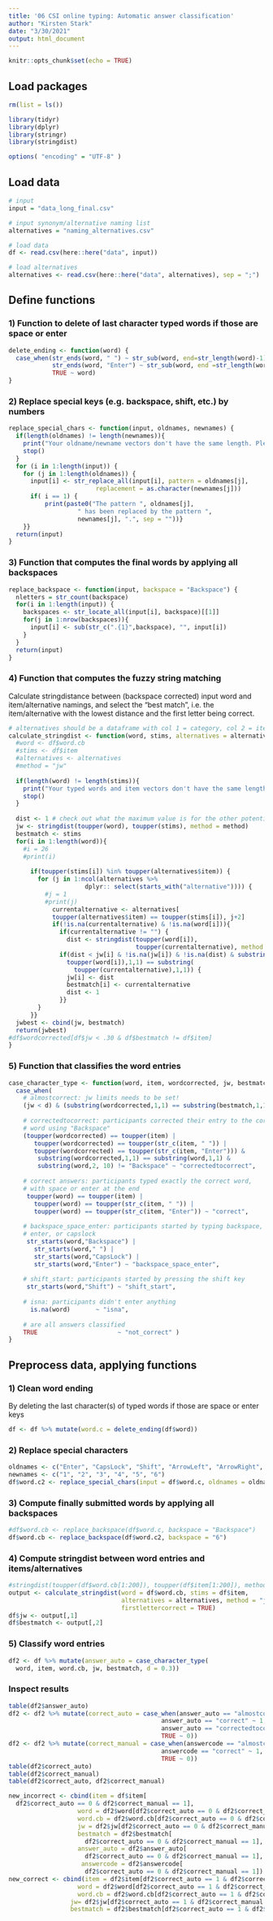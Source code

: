 ```yaml
---
title: '06 CSI online typing: Automatic answer classification'
author: "Kirsten Stark"
date: "3/30/2021"
output: html_document
---
```


```r
knitr::opts_chunk$set(echo = TRUE)
```

## Load packages

```r
rm(list = ls())

library(tidyr)
library(dplyr)
library(stringr)
library(stringdist)

options( "encoding" = "UTF-8" )
```

## Load data

```r
# input 
input = "data_long_final.csv"

# input synonym/alternative naming list
alternatives = "naming_alternatives.csv"

# load data
df <- read.csv(here::here("data", input))

# load alternatives
alternatives <- read.csv(here::here("data", alternatives), sep = ";")
```

## Define functions
### 1) Function to delete of last character typed words if those are space or enter

```r
delete_ending <- function(word) {
  case_when(str_ends(word, " ") ~ str_sub(word, end=str_length(word)-1),
            str_ends(word, "Enter") ~ str_sub(word, end =str_length(word)-5),
            TRUE ~ word)
}
```

### 2) Replace special keys (e.g. backspace, shift, etc.) by numbers

```r
replace_special_chars <- function(input, oldnames, newnames) {
  if(length(oldnames) != length(newnames)){
    print("Your oldname/newname vectors don't have the same length. Please correct!")
    stop()
  }
  for (i in 1:length(input)) {
    for (j in 1:length(oldnames)) {
      input[i] <- str_replace_all(input[i], pattern = oldnames[j], 
                        replacement = as.character(newnames[j]))
      if( i == 1) {
          print(paste0("The pattern ", oldnames[j], 
                   " has been replaced by the pattern ", 
                   newnames[j], ".", sep = ""))}
    }}
  return(input)
} 


```

### 3) Function that computes the final words by applying all backspaces

```r
replace_backspace <- function(input, backspace = "Backspace") {
  nletters = str_count(backspace)
  for(i in 1:length(input)) {
    backspaces <- str_locate_all(input[i], backspace)[[1]]
    for(j in 1:nrow(backspaces)){
      input[i] <- sub(str_c(".{1}",backspace), "", input[i])
    }
  }
  return(input)
}
```

### 4) Function that computes the fuzzy string matching
Calculate stringdistance between (backspace corrected) input word and item/alternative namings, and select the "best match", i.e. the item/alternative with the lowest distance and the first letter being correct.

```r
# alternatives should be a dataframe with col 1 = category, col 2 = item, col3...n = alternative1 ... alternativen
calculate_stringdist <- function(word, stims, alternatives = alternatives, method = "jw", firstlettercorrect = TRUE) { # ToDo: Check out JW options
  #word <- df$word.cb
  #stims <- df$item
  #alternatives <- alternatives
  #method = "jw"
 
  if(length(word) != length(stims)){
    print("Your typed words and item vectors don't have the same length. Please correct!")
    stop()
  }
  
  dist <- 1 # check out what the maximum value is for the other potential methods
  jw <- stringdist(toupper(word), toupper(stims), method = method)
  bestmatch <- stims
  for(i in 1:length(word)){
    #i = 26
    #print(i)
      
      if(toupper(stims[i]) %in% toupper(alternatives$item)) {
        for (j in 1:ncol(alternatives %>% 
                     dplyr:: select(starts_with("alternative")))) {
          #j = 1
          #print(j)
            currentalternative <- alternatives[
            toupper(alternatives$item) == toupper(stims[i]), j+2]
            if(!is.na(currentalternative) & !is.na(word[i])){
              if(currentalternative != "") {
                dist <- stringdist(toupper(word[i]), 
                                   toupper(currentalternative), method = "jw")}
              if(dist < jw[i] & !is.na(jw[i]) & !is.na(dist) & substring(
                toupper(word[i]),1,1) == substring(
                  toupper(currentalternative),1,1)) {
                jw[i] <- dist
                bestmatch[i] <- currentalternative
                dist <- 1
              }}
        }
      }}
  jwbest <- cbind(jw, bestmatch)
  return(jwbest)
#df$wordcorrected[df$jw < .30 & df$bestmatch != df$item]
}

```

### 5) Function that classifies the word entries

```r
case_character_type <- function(word, item, wordcorrected, jw, bestmatch, d) {
  case_when(
    # almostcorrect: jw limits needs to be set!
    (jw < d) & (substring(wordcorrected,1,1) == substring(bestmatch,1,1)) & (substring(word, 1,1) == substring(bestmatch,1,1)) ~ "almostcorrect",
    
    # correctedtocorrect: participants corrected their entry to the correct
    # word using "Backspace"
    (toupper(wordcorrected) == toupper(item) | 
       toupper(wordcorrected) == toupper(str_c(item, " ")) |
       toupper(wordcorrected) == toupper(str_c(item, "Enter"))) &
        substring(wordcorrected,1,1) == substring(word,1,1) &
        substring(word,2, 10) != "Backspace" ~ "correctedtocorrect",
    
    # correct answers: participants typed exactly the correct word, 
    # with space or enter at the end
     toupper(word) == toupper(item) | 
       toupper(word) == toupper(str_c(item, " ")) |
       toupper(word) == toupper(str_c(item, "Enter")) ~ "correct",
       
    # backspace_space_enter: participants started by typing backspace, space,
    # enter, or capslock
     str_starts(word,"Backspace") |
       str_starts(word," ") |
       str_starts(word,"CapsLock") |
       str_starts(word,"Enter") ~ "backspace_space_enter",
    
    # shift_start: participants started by pressing the shift key
     str_starts(word,"Shift") ~ "shift_start",
    
    # isna: participants didn't enter anything
      is.na(word)       ~ "isna",
  
    # are all answers classified
    TRUE                      ~ "not_correct" )
}
```


## Preprocess data, applying functions
### 1) Clean word ending 
By deleting the last character(s) of typed words if those are space or enter keys

```r
df <- df %>% mutate(word.c = delete_ending(df$word))
```

### 2) Replace special characters

```r
oldnames <- c("Enter", "CapsLock", "Shift", "ArrowLeft", "ArrowRight", "Backspace")
newnames <- c("1", "2", "3", "4", "5", "6")
df$word.c2 <- replace_special_chars(input = df$word.c, oldnames = oldnames, newnames = newnames)
```

### 3) Compute finally submitted words by applying all backspaces

```r
#df$word.cb <- replace_backspace(df$word.c, backspace = "Backspace")
df$word.cb <- replace_backspace(df$word.c2, backspace = "6")
```

### 4) Compute stringdist between word entries and items/alternatives

```r
#stringdist(toupper(df$word.cb[1:200]), toupper(df$item[1:200]), method = "jw")
output <- calculate_stringdist(word = df$word.cb, stims = df$item, 
                               alternatives = alternatives, method = "jw",
                               firstlettercorrect = TRUE)
df$jw <- output[,1]
df$bestmatch <- output[,2]
```

### 5) Classify word entries

```r
df2 <- df %>% mutate(answer_auto = case_character_type(
  word, item, word.cb, jw, bestmatch, d = 0.3))
```

### Inspect results

```r
table(df2$answer_auto)
df2 <- df2 %>% mutate(correct_auto = case_when(answer_auto == "almostcorrect" ~ 1,
                                          answer_auto == "correct" ~ 1,
                                          answer_auto == "correctedtocorrect" ~ 1,
                                          TRUE ~ 0))
df2 <- df2 %>% mutate(correct_manual = case_when(answercode == "almostcorrect" ~ 1,
                                          answercode == "correct" ~ 1,
                                          TRUE ~ 0))
table(df2$correct_auto)
table(df2$correct_manual)
table(df2$correct_auto, df2$correct_manual)

new_incorrect <- cbind(item = df$item[
  df2$correct_auto == 0 & df2$correct_manual == 1],
                   word = df2$word[df2$correct_auto == 0 & df2$correct_manual == 1],
                   word.cb = df2$word.cb[df2$correct_auto == 0 & df2$correct_manual == 1],
                   jw = df2$jw[df2$correct_auto == 0 & df2$correct_manual == 1],
                   bestmatch = df2$bestmatch[
                     df2$correct_auto == 0 & df2$correct_manual == 1],
                   answer_auto = df2$answer_auto[
                     df2$correct_auto == 0 & df2$correct_manual == 1],
                    answercode = df2$answercode[
                     df2$correct_auto == 0 & df2$correct_manual == 1])
new_correct <- cbind(item = df2$item[df2$correct_auto == 1 & df2$correct_manual == 0],
                   word = df2$word[df2$correct_auto == 1 & df2$correct_manual == 0],
                   word.cb = df2$word.cb[df2$correct_auto == 1 & df2$correct_manual == 0],
                 jw= df2$jw[df2$correct_auto == 1 & df2$correct_manual == 0],
                 bestmatch = df2$bestmatch[df2$correct_auto == 1 & df2$correct_manual == 0])
```